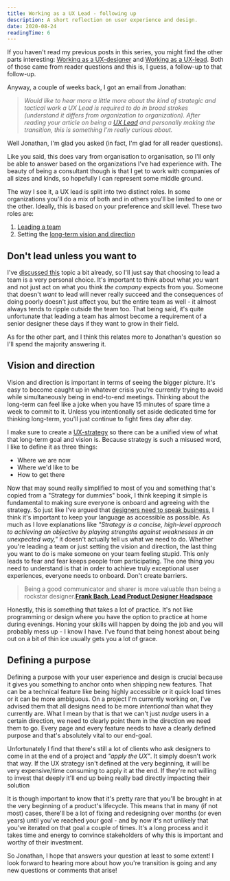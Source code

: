 ```yaml
---
title: Working as a UX Lead - following up
description: A short reflection on user experience and design.
date: 2020-08-24
readingTime: 6
---
```


If you haven't read my previous posts in this series, you might find the other parts interesting: [Working as a UX-designer](/uxdesigner/) and [Working as a UX-lead](/uxlead/). Both of those came from reader questions and this is, I guess, a follow-up to that follow-up.

Anyway, a couple of weeks back, I got an email from Jonathan:

>*Would like to hear more a little more about the kind of strategic and tactical work a UX Lead is required to do in broad strokes (understand it differs from organization to organization). After reading your article on being a [UX Lead](/uxlead/) and personally making the transition, this is something I'm really curious about.*

Well Jonathan, I'm glad you asked (in fact, I'm glad for all reader questions).

Like you said, this does vary from organisation to organisation, so I'll only be able to answer based on the organizations I've had experience with. The beauty of being a consultant though is that I get to work with companies of all sizes and kinds, so hopefully I can represent some middle ground.

The way I see it, a UX lead is split into two distinct roles. In some organizations you'll do a mix of both and in others you'll be limited to one or the other. Ideally, this is based on your preference and skill level. These two roles are:

1. [Leading a team](/managing-distributed-team/)
2. Setting the [long-term vision and direction](/uxstrategy/)

## Don't lead unless you want to

I've [discussed this](/managing-distributed-team/) topic a bit already, so I'll just say that choosing to lead a team is a very personal choice. It's important to think about what *you* want and not just act on what you think *the company* expects from you. Someone that doesn't *want* to lead will never really succeed and the consequences of doing poorly doesn't just affect you, but the entire team as well - it almost always tends to ripple outside the team too. That being said, it's quite unfortunate that leading a team has almost become a requirement of a senior designer these days if they want to grow in their field.

As for the other part, and I think this relates more to Jonathan's question so I'll spend the majority answering it.

## Vision and direction

Vision and direction is important in terms of seeing the bigger picture. It's easy to become caught up in whatever crisis you're currently trying to avoid while simultaneously being in end-to-end meetings. Thinking about the long-term can feel like a joke when you have 15 minutes of spare time a week to commit to it. Unless you intentionally set aside dedicated time for thinking long-term, you'll just continue to fight fires day after day.

I make sure to create a [UX-strategy](/uxstrategy/) so there can be a unified view of what that long-term goal and vision is. Because strategy is such a misused word, I like to define it as three things:

- Where we are now
- Where we'd like to be
- How to get there

Now that may sound really simplified to most of you and something that's copied from a "Strategy for dummies" book, I think keeping it simple is fundamental to making sure everyone is onboard and agreeing with the strategy. So just like I've argued that [designers need to speak business](/speak-business/), I think it's important to keep your language as accessible as possible. As much as I love explanations like *"Strategy is a concise, high-level approach to achieving an objective by playing strengths against weaknesses in an unexpected way,"* it doesn't actually tell us what we need to do. Whether you're leading a team or just setting the vision and direction, the last thing you want to do is make someone on your team feeling stupid. This only leads to fear and fear keeps people from participating. The one thing you need to understand is that in order to achieve truly exceptional user experiences, everyone needs to onboard. Don't create barriers.

>Being a good communicator and sharer is more valuable than being a rockstar designer.**[Frank Bach, Lead Product Designer Headspace](https://twitter.com/francois_bach/status/1296160388271071232?ref_src=twsrc%5Etfw%7Ctwcamp%5Etweetembed&ref_url=notion%3A%2F%2Fwww.notion.so%2Fantonsten%2F62eb941ed95c4ecbad58629da635b569%3Fv%3D2ae2c442f1f64db2b60a39daa600bf08%26p%3D91bfead3b4ad47eea2522a7c116809db)**

Honestly, this is something that takes a lot of practice. It's not like programming or design where you have the option to practice at home during evenings. Honing your skills will happen by doing the job and you will probably mess up - I know I have. I've found that being honest about being out on a bit of thin ice usually gets you a lot of grace.

## Defining a purpose

Defining a purpose with your user experience and design is crucial because it gives you something to anchor onto when shipping new features. That can be a technical feature like being highly accessible or it quick load times or it can be more ambiguous. On a project I'm currently working on, I've advised them that all designs need to be more *intentional* than what they currently are. What I mean by that is that we can't just *nudge* users in a certain direction, we need to clearly point them in the direction we need them to go. Every page and every feature needs to have a clearly defined purpose and that's absolutely vital to our end-goal.

Unfortunately I find that there's still a lot of clients who ask designers to come in at the end of a project and *"apply the UX"*. It simply doesn't work that way. If the UX strategy isn't defined at the very beginning, it will be very expensive/time consuming to apply it at the end. If they're not willing to invest that deeply it'll end up being really bad directly impacting their solution

It is though important to know that it's pretty rare that you'll be brought in at the very beginning of a product's lifecycle. This means that in many (if not most) cases, there'll be a lot of fixing and redesigning over months (or even years) until you've reached your goal - and by now it's not unlikely that you've iterated on that goal a couple of times. It's a long process and it takes time and energy to convince stakeholders of why this is important and worthy of their investment.

So Jonathan, I hope that answers your question at least to some extent! I look forward to hearing more about how you're transition is going and any new questions or comments that arise!